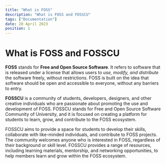 ```yaml
---
title: "What is FOSS"
description: "What is FOSS and FOSSCU"
tags: ["Documentation"]
date: 28 April 2023
position: 1
---
```


# What is FOSS and FOSSCU

**FOSS** stands for **Free and Open Source Software**. It refers to software that is released under a license that allows users to *use, modify, and distribute* the software freely, without restrictions. FOSS is built on the idea that software should be open and accessible to everyone, without any barriers to entry.

**FOSSCU** is a community of students, developers, designers, and other creative individuals who are passionate about promoting the use and development of FOSS. FOSSCU stands for Free and Open Source Software Community of University, and it is focused on creating a platform for students to learn, grow, and contribute to the FOSS ecosystem.

FOSSCU aims to provide a space for students to develop their skills, collaborate with like-minded individuals, and contribute to FOSS projects. The community welcomes anyone who is interested in FOSS, regardless of their background or skill level. FOSSCU provides a range of resources, including learning materials, mentorship, and networking opportunities, to help members learn and grow within the FOSS ecosystem.